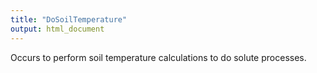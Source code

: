 ```yaml
---
title: "DoSoilTemperature"
output: html_document
---
```



Occurs to perform soil temperature calculations to do solute processes.
